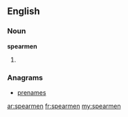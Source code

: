 ==English==

===Noun===
'''spearmen'''

# {{plural of|[[spearman]]}}

===Anagrams===
* [[prenames#English|prenames]]

[[ar:spearmen]]
[[fr:spearmen]]
[[my:spearmen]]